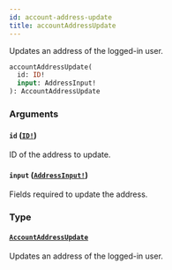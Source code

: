 ```yaml
---
id: account-address-update
title: accountAddressUpdate
---
```


Updates an address of the logged-in user.

```graphql
accountAddressUpdate(
  id: ID!
  input: AddressInput!
): AccountAddressUpdate

```

### Arguments

#### `id` ([`ID!`](/developer/api-reference/scalars/id.mdx))

ID of the address to update.

#### `input` ([`AddressInput!`](/developer/api-reference/inputs/address-input.mdx))

Fields required to update the address.

### Type

#### [`AccountAddressUpdate`](/developer/api-reference/objects/account-address-update.mdx)

Updates an address of the logged-in user.
